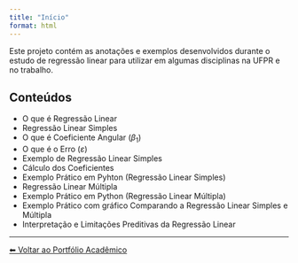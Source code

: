 ```yaml
---
title: "Início"
format: html
---
```


Este projeto contém as anotações e exemplos desenvolvidos durante o estudo de regressão linear para utilizar em algumas disciplinas na UFPR e no trabalho.

## Conteúdos

- O que é Regressão Linear
- Regressão Linear Simples
- O que é Coeficiente Angular ($\beta_1$)
- O que é o Erro ($\varepsilon$)
- Exemplo de Regressão Linear Simples
- Cálculo dos Coeficientes
- Exemplo Prático em Pyhton (Regressão Linear Simples)
- Regressão Linear Múltipla
- Exemplo Prático em Python (Regressão Linear Múltipla)
- Exemplo Prático com gráfico Comparando a Regressão Linear Simples e Múltipla
- Interpretação e Limitações Preditivas da Regressão Linear

---

[⬅ Voltar ao Portfólio Acadêmico](../../index.qmd)
